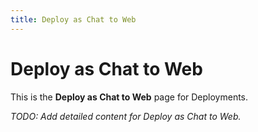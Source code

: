 ```yaml
---
title: Deploy as Chat to Web
---
```


# Deploy as Chat to Web

This is the **Deploy as Chat to Web** page for Deployments.

_TODO: Add detailed content for Deploy as Chat to Web._
